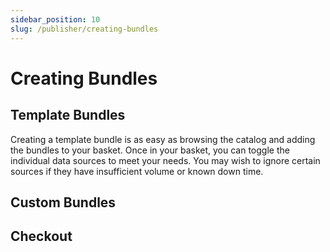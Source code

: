 ```yaml
---
sidebar_position: 10
slug: /publisher/creating-bundles
---
```


# Creating Bundles

## Template Bundles

Creating a template bundle is as easy as browsing the catalog and adding the bundles to your basket. Once in your basket, you can toggle the individual data sources to meet your needs. You may wish to ignore certain sources if they have insufficient volume or known down time.

## Custom Bundles

## Checkout
